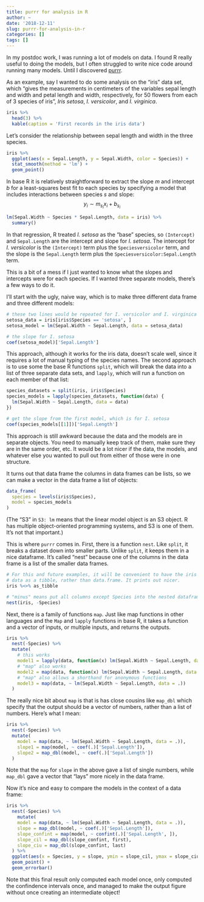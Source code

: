```yaml
---
title: purrr for analysis in R
author: ~
date: '2018-12-11'
slug: purrr-for-analysis-in-r
categories: []
tags: []
---
```


In my postdoc work, I was running a lot of models on data. I found R really useful to doing the models, but I often struggled to write nice code around running many models. Until I discovered [purrr](https://purrr.tidyverse.org/).

As an example, say I wanted to do some analysis on the "iris" data set, which "gives the measurements in centimeters of the variables sepal length and width and petal length and width, respectively, for 50 flowers from each of 3 species of iris", *Iris setosa*, *I. versicolor*, and *I. virginica*.

```r
iris %>%
  head(3) %>%
  kable(caption = 'First records in the iris data')
```

Let's consider the relationship between sepal length and width in the three species.

```r
iris %>%
  ggplot(aes(x = Sepal.Length, y = Sepal.Width, color = Species)) +
  stat_smooth(method = 'lm') +
  geom_point()
```

In base R it is relatively straightforward to extract the slope $m$ and intercept $b$ for a least-squares best fit to each species by specifying a model that includes interactions between species $s$ and slope:
$$
y_i \sim m_{s_i} x_i + b_{s_i}
$$

```r
lm(Sepal.Width ~ Species * Sepal.Length, data = iris) %>%
  summary()
```

In that regression, R treated *I. setosa* as the "base" species, so `(Intercept)` and `Sepal.Length` are the intercept and slope for *I. setosa*. The intercept for *I. versicolor* is the `(Intercept)` term plus the `Speciesversicolor` term, and the slope is the `Sepal.Length` term plus the `Speciesversicolor:Sepal.Length` term.

This is a bit of a mess if I just wanted to know what the slopes and intercepts were for each species. If I wanted three separate models, there's a few ways to do it.

I'll start with the ugly, naive way, which is to make three different data frame and three different models:

```r
# these two lines would be repeated for I. versicolor and I. virginica
setosa_data = iris[iris$Species == 'setosa', ]
setosa_model = lm(Sepal.Width ~ Sepal.Length, data = setosa_data)

# the slope for I. setosa
coef(setosa_model)['Sepal.Length']
```

This approach, although it works for the iris data, doesn't scale well, since it requires a lot of manual typing of the species names. The second approach is to use some the base R functions `split`, which will break the data into a list of three separate data sets, and `lapply`, which will run a function on each member of that list:

```r
species_datasets = split(iris, iris$Species)
species_models = lapply(species_datasets, function(data) {
  lm(Sepal.Width ~ Sepal.Length, data = data)
})

# get the slope from the first model, which is for I. setosa
coef(species_models[[1]])['Sepal.Length']
```

This approach is still awkward because the data and the models are in separate objects. You need to manually keep track of them, make sure they are in the same order, etc. It would be a lot nicer if the data, the models, and whatever else you wanted to pull out from either of those were in one structure.

It turns out that data frame the columns in data frames can be lists, so we can make a vector in the data frame a list of objects:

```r
data_frame(
  species = levels(iris$Species),
  model = species_models
)
```

(The "S3" in `S3: lm` means that the linear model object is an S3 object. R has multiple object-oriented programming systems, and S3 is one of them. It's not that important.)

This is where `purrr` comes in. First, there is a function `nest`. Like `split`, it breaks a dataset down into smaller parts. Unlike `split`, it keeps them in a nice dataframe. It's called "nest" because one of the columns in the data frame is a list of the smaller data frames.

```r
# For this and future examples, it will be convenient to have the iris
# data as a tibble, rather than data.frame. It prints out nicer.
iris %<>% as_tibble

# "minus" means put all columns except Species into the nested dataframes
nest(iris, -Species)
```

Next, there is a family of functions `map`. Just like map functions in other languages and the `Map` and `lapply` functions in base R, it takes a function and a vector of inputs, or multiple inputs, and returns the outputs.

```r
iris %>%
  nest(-Species) %>%
  mutate(
    # this works
    model1 = lapply(data, function(x) lm(Sepal.Width ~ Sepal.Length, data = x)),
    # "map" also works
    model2 = map(data, function(x) lm(Sepal.Width ~ Sepal.Length, data = x)),
    # "map" also allows a shorthand for anonymous functions
    model3 = map(data, ~ lm(Sepal.Width ~ Sepal.Length, data = .))
  )
```

The really nice bit about `map` is that is has close cousins like `map_dbl` which specify that the output should be a vector of numbers, rather than a list of numbers. Here's what I mean:

```r
iris %>%
  nest(-Species) %>%
  mutate(
    model = map(data, ~ lm(Sepal.Width ~ Sepal.Length, data = .)),
    slope1 = map(model, ~ coef(.)['Sepal.Length']),
    slope2 = map_dbl(model, ~ coef(.)['Sepal.Length'])
  )
```

Note that the `map` for `slope` in the above gave a list of single numbers, while `map_dbl` gave a vector that "lays" more nicely in the data frame.

Now it's nice and easy to compare the models in the context of a data frame:

```r
iris %>%
  nest(-Species) %>%
    mutate(
    model = map(data, ~ lm(Sepal.Width ~ Sepal.Length, data = .)),
    slope = map_dbl(model, ~ coef(.)['Sepal.Length']),
    slope_confint = map(model, ~ confint(.)['Sepal.Length', ]),
    slope_cil = map_dbl(slope_confint, first),
    slope_ciu = map_dbl(slope_confint, last)
  ) %>%
  ggplot(aes(x = Species, y = slope, ymin = slope_cil, ymax = slope_ciu)) +
  geom_point() +
  geom_errorbar()
```

Note that this final result only computed each model once, only computed the confindence intervals once, and managed to make the output figure without once creating an intermediate object!
